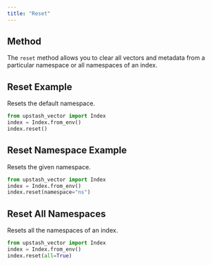 ```yaml
---
title: "Reset"
---
```

## Method
The `reset` method allows you to clear all vectors and metadata from a particular
namespace or all namespaces of an index.
## Reset Example
Resets the default namespace.
```python
from upstash_vector import Index
index = Index.from_env()
index.reset()
```
## Reset Namespace Example
Resets the given namespace.
```python
from upstash_vector import Index
index = Index.from_env()
index.reset(namespace="ns")
```
## Reset All Namespaces
Resets all the namespaces of an index.
```python
from upstash_vector import Index
index = Index.from_env()
index.reset(all=True)
```